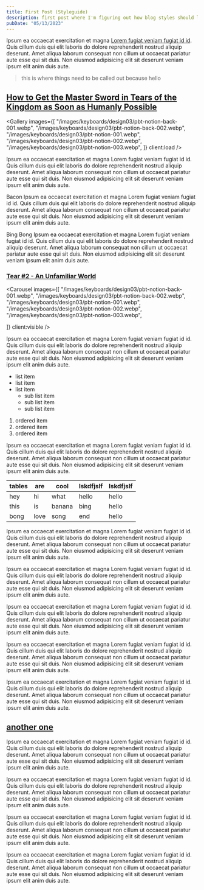 ```yaml
---
title: First Post (Styleguide)
description: first post where I'm figuring out how blog styles should look.
pubDate: "05/13/2023"
---
```



Ipsum ea occaecat exercitation et magna [Lorem fugiat veniam fugiat id id](#). Quis cillum duis qui elit laboris do dolore reprehenderit nostrud aliquip deserunt. Amet aliqua laborum consequat non cillum ut occaecat pariatur aute esse qui sit duis. Non eiusmod adipisicing elit sit deserunt veniam ipsum elit anim duis aute.

> this is where things need to be called out because hello

## [How to Get the Master Sword in Tears of the Kingdom as Soon as Humanly Possible](#how-to-get-the-master-sword-in-tears-of-the-kingdom-as-soon-as-humanly-possible-1)
<Gallery
  images={[
    "/images/keyboards/design03/pbt-notion-back-001.webp",
    "/images/keyboards/design03/pbt-notion-back-002.webp",
    "/images/keyboards/design03/pbt-notion-001.webp",
    "/images/keyboards/design03/pbt-notion-002.webp",
    "/images/keyboards/design03/pbt-notion-003.webp",
  ]}
  client:load
/>

Ipsum ea occaecat exercitation et magna Lorem fugiat veniam fugiat id id. Quis cillum duis qui elit laboris do dolore reprehenderit nostrud aliquip deserunt. Amet aliqua laborum consequat non cillum ut occaecat pariatur aute esse qui sit duis. Non eiusmod adipisicing elit sit deserunt veniam ipsum elit anim duis aute.

Bacon Ipsum ea occaecat exercitation et magna Lorem fugiat veniam fugiat id id. Quis cillum duis qui elit laboris do dolore reprehenderit nostrud aliquip deserunt. Amet aliqua laborum consequat non cillum ut occaecat pariatur aute esse qui sit duis. Non eiusmod adipisicing elit sit deserunt veniam ipsum elit anim duis aute.

Bing Bong Ipsum ea occaecat exercitation et magna Lorem fugiat veniam fugiat id id. Quis cillum duis qui elit laboris do dolore reprehenderit nostrud aliquip deserunt. Amet aliqua laborum consequat non cillum ut occaecat pariatur aute esse qui sit duis. Non eiusmod adipisicing elit sit deserunt veniam ipsum elit anim duis aute.

### [Tear #2 - An Unfamiliar World](#tear-2---an-unfamiliar-world)

<Carousel
  images={[
    "/images/keyboards/design03/pbt-notion-back-001.webp",
    "/images/keyboards/design03/pbt-notion-back-002.webp",
    "/images/keyboards/design03/pbt-notion-001.webp",
    "/images/keyboards/design03/pbt-notion-002.webp",
    "/images/keyboards/design03/pbt-notion-003.webp",

  ]}
  client:visible
/>


Ipsum ea occaecat exercitation et magna Lorem fugiat veniam fugiat id id. Quis cillum duis qui elit laboris do dolore reprehenderit nostrud aliquip deserunt. Amet aliqua laborum consequat non cillum ut occaecat pariatur aute esse qui sit duis. Non eiusmod adipisicing elit sit deserunt veniam ipsum elit anim duis aute.

- list item
- list item
- list item
  - sub list item
  - sub list item
  - sub list item

1. ordered item
2. ordered item
3. ordered item

Ipsum ea occaecat exercitation et magna Lorem fugiat veniam fugiat id id. Quis cillum duis qui elit laboris do dolore reprehenderit nostrud aliquip deserunt. Amet aliqua laborum consequat non cillum ut occaecat pariatur aute esse qui sit duis. Non eiusmod adipisicing elit sit deserunt veniam ipsum elit anim duis aute.

| tables | are  | cool   | lskdfjslf | lskdfjslf |
| ------ | ---- | ------ | --------- | --------- |
| hey    | hi   | what   | hello     | hello     |
| this   | is   | banana | bing      | hello     |
| bong   | love | song   | end       | hello     |

Ipsum ea occaecat exercitation et magna Lorem fugiat veniam fugiat id id. Quis cillum duis qui elit laboris do dolore reprehenderit nostrud aliquip deserunt. Amet aliqua laborum consequat non cillum ut occaecat pariatur aute esse qui sit duis. Non eiusmod adipisicing elit sit deserunt veniam ipsum elit anim duis aute.

Ipsum ea occaecat exercitation et magna Lorem fugiat veniam fugiat id id. Quis cillum duis qui elit laboris do dolore reprehenderit nostrud aliquip deserunt. Amet aliqua laborum consequat non cillum ut occaecat pariatur aute esse qui sit duis. Non eiusmod adipisicing elit sit deserunt veniam ipsum elit anim duis aute.


Ipsum ea occaecat exercitation et magna Lorem fugiat veniam fugiat id id. Quis cillum duis qui elit laboris do dolore reprehenderit nostrud aliquip deserunt. Amet aliqua laborum consequat non cillum ut occaecat pariatur aute esse qui sit duis. Non eiusmod adipisicing elit sit deserunt veniam ipsum elit anim duis aute.


Ipsum ea occaecat exercitation et magna Lorem fugiat veniam fugiat id id. Quis cillum duis qui elit laboris do dolore reprehenderit nostrud aliquip deserunt. Amet aliqua laborum consequat non cillum ut occaecat pariatur aute esse qui sit duis. Non eiusmod adipisicing elit sit deserunt veniam ipsum elit anim duis aute.


Ipsum ea occaecat exercitation et magna Lorem fugiat veniam fugiat id id. Quis cillum duis qui elit laboris do dolore reprehenderit nostrud aliquip deserunt. Amet aliqua laborum consequat non cillum ut occaecat pariatur aute esse qui sit duis. Non eiusmod adipisicing elit sit deserunt veniam ipsum elit anim duis aute.


## [another one](#another-one)

Ipsum ea occaecat exercitation et magna Lorem fugiat veniam fugiat id id. Quis cillum duis qui elit laboris do dolore reprehenderit nostrud aliquip deserunt. Amet aliqua laborum consequat non cillum ut occaecat pariatur aute esse qui sit duis. Non eiusmod adipisicing elit sit deserunt veniam ipsum elit anim duis aute.

Ipsum ea occaecat exercitation et magna Lorem fugiat veniam fugiat id id. Quis cillum duis qui elit laboris do dolore reprehenderit nostrud aliquip deserunt. Amet aliqua laborum consequat non cillum ut occaecat pariatur aute esse qui sit duis. Non eiusmod adipisicing elit sit deserunt veniam ipsum elit anim duis aute.

Ipsum ea occaecat exercitation et magna Lorem fugiat veniam fugiat id id. Quis cillum duis qui elit laboris do dolore reprehenderit nostrud aliquip deserunt. Amet aliqua laborum consequat non cillum ut occaecat pariatur aute esse qui sit duis. Non eiusmod adipisicing elit sit deserunt veniam ipsum elit anim duis aute.

Ipsum ea occaecat exercitation et magna Lorem fugiat veniam fugiat id id. Quis cillum duis qui elit laboris do dolore reprehenderit nostrud aliquip deserunt. Amet aliqua laborum consequat non cillum ut occaecat pariatur aute esse qui sit duis. Non eiusmod adipisicing elit sit deserunt veniam ipsum elit anim duis aute.
